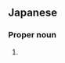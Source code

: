 ==Japanese==
{{ja-kanjitab|愛|里|彩}}

===Proper noun===
{{ja-pos|proper|ありさ}}

# {{given name|female|lang=ja|sort=ありさ}}
